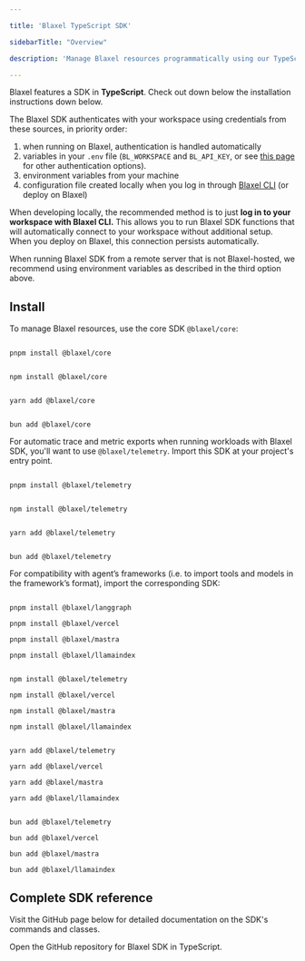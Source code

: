 ```yaml
---

title: 'Blaxel TypeScript SDK'

sidebarTitle: "Overview"

description: 'Manage Blaxel resources programmatically using our TypeScript SDK.'

---
```


Blaxel features a SDK in **TypeScript**. Check out down below the installation instructions down below.

<Accordion title="Set up authentication to Blaxel">

The Blaxel SDK authenticates with your workspace using credentials from these sources, in priority order:

1. when running on Blaxel, authentication is handled automatically
2. variables in your `.env` file (`BL_WORKSPACE` and `BL_API_KEY`, or see [this page](../Agents/Variables-and-secrets) for other authentication options). 
3. environment variables from your machine
4. configuration file created locally when you log in through [Blaxel CLI](../cli-reference/introduction) (or deploy on Blaxel)

When developing locally, the recommended method is to just **log in to your workspace with Blaxel CLI.** This allows you to run Blaxel SDK functions that will automatically connect to your workspace without additional setup. When you deploy on Blaxel, this connection persists automatically.

When running Blaxel SDK from a remote server that is not Blaxel-hosted, we recommend using environment variables as described in the third option above.

</Accordion>

## Install

To manage Blaxel resources, use the core SDK `@blaxel/core`:

<CodeGroup>

```shell TypeScript (pnpm)

pnpm install @blaxel/core

```

```shell TypeScript (npm)

npm install @blaxel/core

```

```shell TypeScript (yarn)

yarn add @blaxel/core

```

```shell TypeScript (bun)

bun add @blaxel/core

```

</CodeGroup>

For automatic trace and metric exports when running workloads with Blaxel SDK, you'll want to use `@blaxel/telemetry`. Import this SDK at your project's entry point.

<CodeGroup>

```shell TypeScript (pnpm)

pnpm install @blaxel/telemetry

```

```shell TypeScript (npm)

npm install @blaxel/telemetry

```

```shell TypeScript (yarn)

yarn add @blaxel/telemetry

```

```shell TypeScript (bun)

bun add @blaxel/telemetry

```

</CodeGroup>

For compatibility with agent’s frameworks (i.e. to import tools and models in the framework’s format), import the corresponding SDK:

<CodeGroup>

```shell TypeScript (pnpm)

pnpm install @blaxel/langgraph

pnpm install @blaxel/vercel

pnpm install @blaxel/mastra

pnpm install @blaxel/llamaindex

```

```shell TypeScript (npm)

npm install @blaxel/telemetry

npm install @blaxel/vercel

npm install @blaxel/mastra

npm install @blaxel/llamaindex

```

```shell TypeScript (yarn)

yarn add @blaxel/telemetry

yarn add @blaxel/vercel

yarn add @blaxel/mastra

yarn add @blaxel/llamaindex

```

```shell TypeScript (bun)

bun add @blaxel/telemetry

bun add @blaxel/vercel

bun add @blaxel/mastra

bun add @blaxel/llamaindex

```

</CodeGroup>

## Complete SDK reference

Visit the GitHub page below for detailed documentation on the SDK's commands and classes.

<Card title="TypeScript SDK" icon="js" href="https://github.com/blaxel-ai/sdk-typescript">
Open the GitHub repository for Blaxel SDK in TypeScript.
</Card>